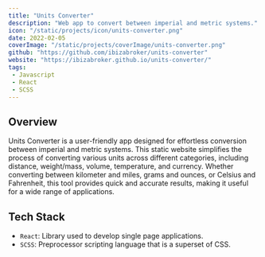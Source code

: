 ```yaml
---
title: "Units Converter"
description: "Web app to convert between imperial and metric systems."
icon: "/static/projects/icon/units-converter.png"
date: 2022-02-05
coverImage: "/static/projects/coverImage/units-converter.png"
github: "https://github.com/ibizabroker/units-converter"
website: "https://ibizabroker.github.io/units-converter/"
tags: 
 - Javascript
 - React
 - SCSS
---
```


## Overview
Units Converter is a user-friendly app designed for effortless conversion between imperial and metric systems. This static website simplifies the process of converting various units across different categories, including distance, weight/mass, volume, temperature, and currency. Whether converting between kilometer and miles, grams and ounces, or Celsius and Fahrenheit, this tool provides quick and accurate results, making it useful for a wide range of applications.

## Tech Stack
- `React`: Library used to develop single page applications.
- `SCSS`: Preprocessor scripting language that is a superset of CSS.